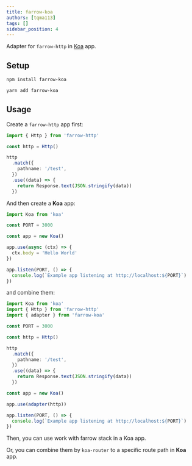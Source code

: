 ```yaml
---
title: farrow-koa
authors: [tqma113]
tags: []
sidebar_position: 4
---
```



Adapter for `farrow-http` in [Koa](https://github.com/koajs/koa) app.

## Setup

<Tabs groupId="package-tool">
<TabItem value="npm" label="npm">

```bash
npm install farrow-koa
```

</TabItem>
<TabItem value="yarn" label="Yarn" default>

```bash
yarn add farrow-koa
```

</TabItem>
</Tabs>

## Usage

Create a `farrow-http` app first:

```ts
import { Http } from 'farrow-http'

const http = Http()

http
  .match({
    pathname: '/test',
  })
  .use((data) => {
    return Response.text(JSON.stringify(data))
  })
```

And then create a **Koa** app:

```ts
import Koa from 'koa'

const PORT = 3000

const app = new Koa()

app.use(async (ctx) => {
  ctx.body = 'Hello World'
})

app.listen(PORT, () => {
  console.log(`Example app listening at http://localhost:${PORT}`)
})
```

and combine them:

```ts
import Koa from 'koa'
import { Http } from 'farrow-http'
import { adapter } from 'farrow-koa'

const PORT = 3000

const http = Http()

http
  .match({
    pathname: '/test',
  })
  .use((data) => {
    return Response.text(JSON.stringify(data))
  })

const app = new Koa()

app.use(adapter(http))

app.listen(PORT, () => {
  console.log(`Example app listening at http://localhost:${PORT}`)
})
```

Then, you can use work with farrow stack in a Koa app.

Or, you can combine them by `koa-router` to a specific route path in **Koa** app.
